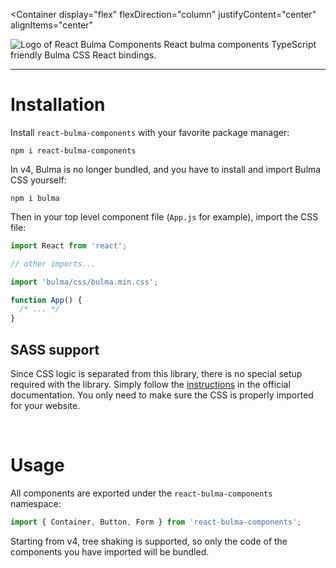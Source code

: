 
<Meta title="Welcome" />

<Container
  display="flex"
  flexDirection="column"
  justifyContent="center"
  alignItems="center"
>
  <img src={logo} alt="Logo of React Bulma Components" />
  <Heading size={1}>React bulma components</Heading>
  <Heading size={6}>TypeScript friendly Bulma CSS React bindings.</Heading>
</Container>

---

# Installation

Install `react-bulma-components` with your favorite package manager:

```
npm i react-bulma-components
```

In v4, Bulma is no longer bundled, and you have to install and import Bulma CSS yourself:

```
npm i bulma
```

Then in your top level component file (`App.js` for example), import the CSS file:

```js
import React from 'react';

// other imports...

import 'bulma/css/bulma.min.css';

function App() {
  /* ... */
}
```

## SASS support

Since CSS logic is separated from this library, there is no special setup required with the library. Simply follow
the [instructions](https://bulma.io/documentation/overview/modular/) in the official documentation. You only need to
make sure the CSS is properly imported for your website.

<br />

# Usage

All components are exported under the `react-bulma-components` namespace:

```js
import { Container, Button, Form } from 'react-bulma-components';
```

Starting from v4, tree shaking is supported, so only the code of the components you have imported will be bundled.
